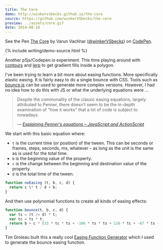 ---
title: The Core
demo: http://winkervsbecks.github.io/the-core
source: https://github.com/winkerVSbecks/the-core
preview: ../assets/core.gif
date: 2014-08-18
---

<p data-height="460" data-theme-id="7569" data-slug-hash="lkqGo" data-default-tab="result" class='codepen'>See the Pen <a href='http://codepen.io/winkerVSbecks/pen/lkqGo/'>The Core</a> by Varun Vachhar (<a href='http://codepen.io/winkerVSbecks'>@winkerVSbecks</a>) on <a href='http://codepen.io'>CodePen</a>.</p>

<script async src="//codepen.io/assets/embed/ei.js"></script>

{% include writing/demo-source.html %}

Another p5js/Codepen.io experiment. This time playing around with [contours](http://p5js.org/reference/#/p5/beginContour) and [lerp](http://p5js.org/reference/#/p5/lerpColor) to get gradient fills inside a polygon.

I've been trying to learn a bit more about easing functions. More specifically elastic easing. It is fairly easy to do a single bounce with CSS. Tools such as [bounce.js](http://bouncejs.com/#{s:[{T:"c",e:"b",d:1000,D:0,f:{x:1,y:1},t:{x:2,y:1},s:1,b:4},{T:"c",e:"b",d:1000,D:0,f:{x:1,y:1},t:{x:1,y:2},s:1,b:6}]}) can be used to generate more complex versions. However, I had no idea how to do this with JS or what the underlying equations were &hellip;

<blockquote>
  <p>Despite the commonality of the classic easing equations, largely attributed to Penner, there doesn’t seem to be the in-depth examination of “how it works” that a lot of code is subject to nowadays.</p>

  <cite>
    &mdash;
    <a href="http://upshots.org/actionscript/jsas-understanding-easing">
      Explaining Penner’s equations – JavaScript and ActionScript
    </a>
  </cite>
</blockquote>

We start with this basic equation where:

- `t` is the current time (or position) of the tween. This can be seconds or frames, steps, seconds, ms, whatever – as long as the unit is the same as is used for the total time.
- `b` is the beginning value of the property.
- `c` is the change between the beginning and destination value of the property.
- `d` is the total time of the tween.

```js
function noEasing (t, b, c, d) {
  return c \* t / d + b;
}
```

And then use polynomial functions to create all kinds of easing effects:

```js
function bounce(t, b, c, d) {
  var ts = (t /= d) * t;
  var tc = ts * t;
  return b + c * (33 * tc * ts + -106 * ts * ts + 126 * tc + -67 * ts + 15 * t);
}
```

Tim Groleau built this a really cool [Easing Function Generator](http://www.timotheegroleau.com/Flash/experiments/easing_function_generator.htm) which I used to generate the bounce easing function.
